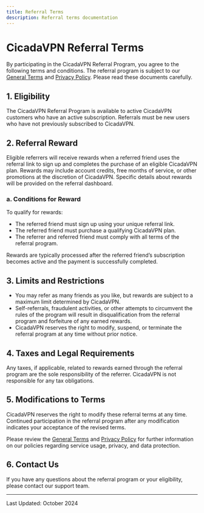 ```yaml
---
title: Referral Terms
description: Referral terms documentation
---
```


# CicadaVPN Referral Terms

By participating in the CicadaVPN Referral Program, you agree to the following terms and conditions. The referral program is subject to our [General Terms](/docs/policies/general_terms) and [Privacy Policy](/docs/policies/privacy). Please read these documents carefully.

## 1. Eligibility
The CicadaVPN Referral Program is available to active CicadaVPN customers who have an active subscription. Referrals must be new users who have not previously subscribed to CicadaVPN.

## 2. Referral Reward
Eligible referrers will receive rewards when a referred friend uses the referral link to sign up and completes the purchase of an eligible CicadaVPN plan. Rewards may include account credits, free months of service, or other promotions at the discretion of CicadaVPN. Specific details about rewards will be provided on the referral dashboard.

### a. Conditions for Reward
To qualify for rewards:
- The referred friend must sign up using your unique referral link.
- The referred friend must purchase a qualifying CicadaVPN plan.
- The referrer and referred friend must comply with all terms of the referral program.

Rewards are typically processed after the referred friend’s subscription becomes active and the payment is successfully completed.

## 3. Limits and Restrictions
- You may refer as many friends as you like, but rewards are subject to a maximum limit determined by CicadaVPN.
- Self-referrals, fraudulent activities, or other attempts to circumvent the rules of the program will result in disqualification from the referral program and forfeiture of any earned rewards.
- CicadaVPN reserves the right to modify, suspend, or terminate the referral program at any time without prior notice.

## 4. Taxes and Legal Requirements
Any taxes, if applicable, related to rewards earned through the referral program are the sole responsibility of the referrer. CicadaVPN is not responsible for any tax obligations.

## 5. Modifications to Terms
CicadaVPN reserves the right to modify these referral terms at any time. Continued participation in the referral program after any modification indicates your acceptance of the revised terms.

Please review the [General Terms](/docs/policies/general_terms) and [Privacy Policy](/docs/policies/privacy) for further information on our policies regarding service usage, privacy, and data protection.

## 6. Contact Us
If you have any questions about the referral program or your eligibility, please contact our support team.

---

Last Updated: October 2024
